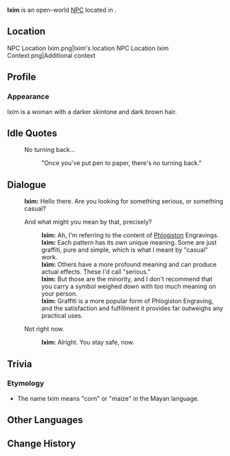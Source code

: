 {{Meta
|missing_NPC_profile  = no
}}
{{Character Infobox
|type             = Open-World NPC
|image            = NPC Ixim.png
|region           = Natlan
|location         = Natlan
|affiliation      = Masters of the Night-Wind
|title            = Phlogiston Inscriber
|dialoguereward   = <!--{{Card|Item|Quantity}}-->
}}
'''Ixim''' is an open-world [[NPC]] located in {{Location|"Masters of the Night-Wind"}}.

==Location==
<gallery>
NPC Location Ixim.png|Ixim's location
NPC Location Ixim Context.png|Additional context
</gallery>

==Profile==
===Appearance===
Ixim is a woman with a darker skintone and dark brown hair. 

==Idle Quotes==
{{Dialogue Start}}
:{{DIcon|Idle}} No turning back...
::{{A|VO Ixim 01.ogg}} "Once you've put pen to paper, there's no turning back."
{{Dialogue End}}

==Dialogue==
{{Dialogue Start}}
:'''Ixim:''' Hello there. Are you looking for something serious, or something casual?
:{{DIcon}} And what might you mean by that, precisely?
::'''Ixim:''' Ah, I'm referring to the content of [[Phlogiston]] Engravings.
::'''Ixim:''' Each pattern has its own unique meaning. Some are just graffiti, pure and simple, which is what I meant by "casual" work.
::'''Ixim:''' Others have a more profound meaning and can produce actual effects. These I'd call "serious."
::'''Ixim:''' But those are the minority, and I don't recommend that you carry a symbol weighed down with too much meaning on your person.
::'''Ixim:''' Graffiti is a more popular form of Phlogiston Engraving, and the satisfaction and fulfillment it provides far outweighs any practical uses.
:{{DIcon}} Not right now.
::'''Ixim:''' Alright. You stay safe, now.
{{Dialogue End}}

==Trivia==
===Etymology===
* The name Ixim means "corn" or "maize" in the Mayan language.

==Other Languages==
{{Other Languages|default_hidden=1
|en      = Ixim
|zhs     = 伊西姆
|zhs_rm  = Yīxīmǔ
|zht     = 伊西姆
|zht_rm  = Yīxīmǔ
|ja      = イシム
|ja_rm   = Ishimu
|ko      = 익심
|es      = Ixim
|fr      = Ixim
|ru      = Ишим
|th      = Ixim
|vi      = Ixim
|de      = Ixim
|id      = Ixim
|pt      = Ixim
|tr      = Ixim
|it      = Ixim
}}

==Change History==
{{Change History|5.2}}
<!--
==References==
{{Reflist}}
-->